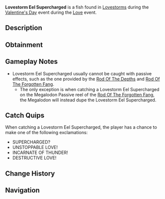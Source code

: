 {{FishInfobox
|image          = Lovestorm Eel Supercharged.png
|rarity         = Limited
|event          = Love
|sea            = First Sea
|location       = [[Valentine's Day]]
|sublocation    = 
|sources        = Fishing Rod
|nopassive      = 1
|radar_location = 
|prog_speed     = -95
|xp             = 20000
|weather        = Clear
|time           = 
|season         = Winter
|bait           = Chocolate Fish
|base_weight    = 10500
|base_value     = 25000
|weight_range   = 4500
|base_chance    = 0.001
|base_resil     = 1
}}
'''Lovestorm Eel Supercharged''' is a {{Rarity|Limited}} fish found in [[Lovestorm]]s during the [[Valentine's Day]] event during the [[Love]] event.

== Description ==
{{Description|A Love Eel infused with fury of the tempest, with power beyond comprehension.|Bestiary Entry}}

== Obtainment ==
{{Fish Availability|
Lovestorm/Supercharged
|top_rods      = 
Tempest Rod\21852.68\69680.5;
Challenger's Rod\21527.68\69011.44;
Seraphic Rod\15285.91\48540.66;
Summit Rod\14674.23\49012.47;
Abyssal Specter Rod\13952.28\45755.96;
Destiny Rod\373.37\1054.82;
Heaven's Rod\5252.09\15126.14;
Ethereal Prism Rod\12006.09\36159.11;
Krampus's Rod\-0.1\-0.14;
Rod Of The Depths\-0.09\-0.13;
Rod Of The Forgotten Fang\6500.55\20190.48;
No-Life Rod\4912.63\15834.35;
Depthseeker Rod\3200.89\10759.14;
Rod Of The Exalted One\1134.11\3422.79;
Steady Rod\0\0;
Avalanche Rod\-0.08\-0.11;
Volcanic Rod\-0.09\-0.13;
Zeus Rod\-0.14\-0.2;
Trident Rod\-0.17\-0.25
|recommended   = Challenger's Rod
}}

== Gameplay Notes ==
* Lovestorm Eel Supercharged usually cannot be caught with passive effects, such as the one provided by the [[Rod Of The Depths]] and [[Rod Of The Forgotten Fang]].
** The only exception is when catching a Lovestorm Eel Supercharged on the Megalodon Passive reel of the [[Rod Of The Forgotten Fang]], the Megalodon will instead dupe the Lovestorm Eel Supercharged.

== Catch Quips ==
When catching a Lovestorm Eel Supercharged, the player has a chance to make one of the following exclamations:
* SUPERCHARGED?
* UNSTOPPABLE LOVE!
* INCARNATE OF THUNDER!
* DESTRUCTIVE LOVE!

== Change History ==
{{Change History|{{subst:Current Version}}}}

== Navigation ==
{{Fish Navbox|Love}}